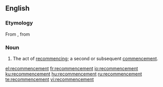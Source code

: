 ==English==

===Etymology===
From {{etyl|frm|en}} {{term|recommencement|lang=frm}}, from {{etyl|fro|en}}

===Noun===
{{en-noun}}
# The act of [[recommence|recommencing]]; a second or subsequent [[commencement]].

[[el:recommencement]]
[[fr:recommencement]]
[[io:recommencement]]
[[ku:recommencement]]
[[hu:recommencement]]
[[ru:recommencement]]
[[te:recommencement]]
[[vi:recommencement]]